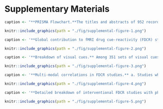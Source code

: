 # Supplementary Materials

```r
caption <- "**PRISMA Flowchart.**The titles and abstracts of 952 records from the start of 1998 until the end of 2022 were screened, and 420 were excluded during preliminary screening. The full texts of 532 records were extracted and assessed for eligibility. Ultimately, 411 records were included in the systematic review."
```

```r
knitr::include_graphics(path = "./fig/supplemental-figure-1.png")
```

```r
caption <- '**Global contribution to fMRI drug cue-reactivity (FDCR) studies.** Number of FDCR studies in each country, broken down by the type of addictive substance/behavior. "Multiple"" stands for studies including more than one type of addictive substance/behavior. The "other" category includes inhalants and betel-quid. Note that only papers whose full-text was in English were included, potentially leading to a relative over-representation of majority English-speaking countries.'
```

```r
knitr::include_graphics(path = "./fig/supplemental-figure-2.png")
```

```r
caption <- '**Breakdown of visual cues.** Among 351 sets of visual cues used in FDCR studies, they are broken down into pictures and videos with audio and without audio.'
```

```r
knitr::include_graphics(path = "./fig/supplemental-figure-3.png")
```

```r
caption <- '**Multi-modal correlations in FDCR studies.** a. Studies which investigated correlations between FDCR results and other types of measures, broken down by substance or behavior of interest in each study. “Multiple” stands for those studies that included more than one type of addictive substance/behavior. The "other" category includes inhalants and betel-quid. Note that numbers do not sum to 357 since some studies investigated no multi-modal correlations, while some fit multiple categories. b. Dumbbell plot showing the number of significant and non-significant tests of multi-modal correlation.'
```

```r
knitr::include_graphics(path = "./fig/supplemental-figure-4.png")
```

```r
caption <- '**Detailed breakdown of interventional FDCR studies with pharmacological (N = 66) or behavioral (N = 52) interventions.** The “Multiple” column stands for those studies that included more than one type of addictive substance/behavior, while the “Multiple” rows stand for those FDCR studies which used multiple pharmacological interventions or multiple behavioral interventions.'
```

```r
knitr::include_graphics(path = "./fig/supplemental-figure-5.png")
```






